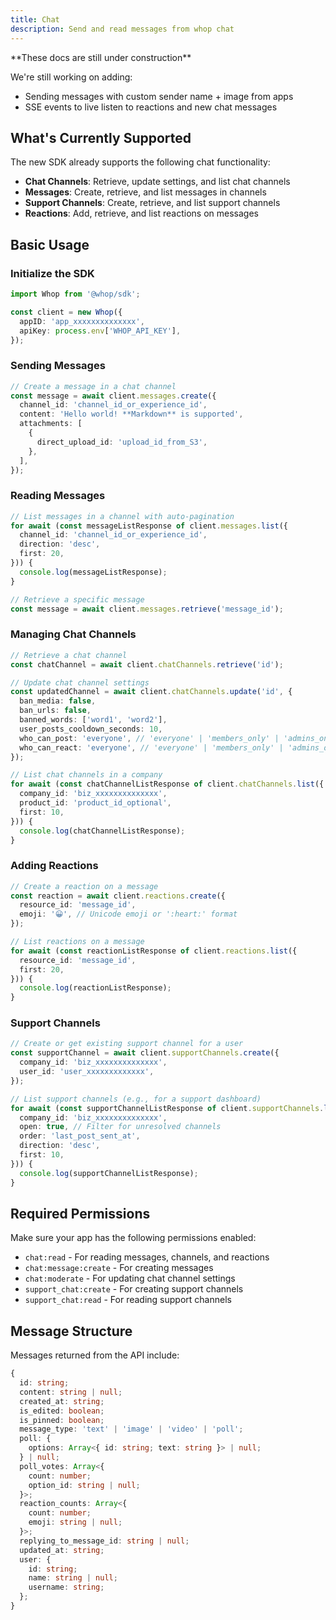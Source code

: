 ```yaml
---
title: Chat
description: Send and read messages from whop chat
---
```


<Note type="warning">
  **These docs are still under construction**

  We're still working on adding:
  - Sending messages with custom sender name + image from apps
  - SSE events to live listen to reactions and new chat messages
</Note>

## What's Currently Supported

The new SDK already supports the following chat functionality:

- **Chat Channels**: Retrieve, update settings, and list chat channels
- **Messages**: Create, retrieve, and list messages in channels
- **Support Channels**: Create, retrieve, and list support channels
- **Reactions**: Add, retrieve, and list reactions on messages

## Basic Usage

### Initialize the SDK

```typescript
import Whop from '@whop/sdk';

const client = new Whop({
  appID: 'app_xxxxxxxxxxxxxx',
  apiKey: process.env['WHOP_API_KEY'],
});
```

### Sending Messages

```typescript
// Create a message in a chat channel
const message = await client.messages.create({
  channel_id: 'channel_id_or_experience_id',
  content: 'Hello world! **Markdown** is supported',
  attachments: [
    {
      direct_upload_id: 'upload_id_from_S3',
    },
  ],
});
```

### Reading Messages

```typescript
// List messages in a channel with auto-pagination
for await (const messageListResponse of client.messages.list({
  channel_id: 'channel_id_or_experience_id',
  direction: 'desc',
  first: 20,
})) {
  console.log(messageListResponse);
}

// Retrieve a specific message
const message = await client.messages.retrieve('message_id');
```

### Managing Chat Channels

```typescript
// Retrieve a chat channel
const chatChannel = await client.chatChannels.retrieve('id');

// Update chat channel settings
const updatedChannel = await client.chatChannels.update('id', {
  ban_media: false,
  ban_urls: false,
  banned_words: ['word1', 'word2'],
  user_posts_cooldown_seconds: 10,
  who_can_post: 'everyone', // 'everyone' | 'members_only' | 'admins_only'
  who_can_react: 'everyone', // 'everyone' | 'members_only' | 'admins_only'
});

// List chat channels in a company
for await (const chatChannelListResponse of client.chatChannels.list({
  company_id: 'biz_xxxxxxxxxxxxxx',
  product_id: 'product_id_optional',
  first: 10,
})) {
  console.log(chatChannelListResponse);
}
```

### Adding Reactions

```typescript
// Create a reaction on a message
const reaction = await client.reactions.create({
  resource_id: 'message_id',
  emoji: '😀', // Unicode emoji or ':heart:' format
});

// List reactions on a message
for await (const reactionListResponse of client.reactions.list({
  resource_id: 'message_id',
  first: 20,
})) {
  console.log(reactionListResponse);
}
```

### Support Channels

```typescript
// Create or get existing support channel for a user
const supportChannel = await client.supportChannels.create({
  company_id: 'biz_xxxxxxxxxxxxxx',
  user_id: 'user_xxxxxxxxxxxxx',
});

// List support channels (e.g., for a support dashboard)
for await (const supportChannelListResponse of client.supportChannels.list({
  company_id: 'biz_xxxxxxxxxxxxxx',
  open: true, // Filter for unresolved channels
  order: 'last_post_sent_at',
  direction: 'desc',
  first: 10,
})) {
  console.log(supportChannelListResponse);
}
```

## Required Permissions

Make sure your app has the following permissions enabled:

- `chat:read` - For reading messages, channels, and reactions
- `chat:message:create` - For creating messages
- `chat:moderate` - For updating chat channel settings
- `support_chat:create` - For creating support channels
- `support_chat:read` - For reading support channels

## Message Structure

Messages returned from the API include:

```typescript
{
  id: string;
  content: string | null;
  created_at: string;
  is_edited: boolean;
  is_pinned: boolean;
  message_type: 'text' | 'image' | 'video' | 'poll';
  poll: {
    options: Array<{ id: string; text: string }> | null;
  } | null;
  poll_votes: Array<{
    count: number;
    option_id: string | null;
  }>;
  reaction_counts: Array<{
    count: number;
    emoji: string | null;
  }>;
  replying_to_message_id: string | null;
  updated_at: string;
  user: {
    id: string;
    name: string | null;
    username: string;
  };
}
```
